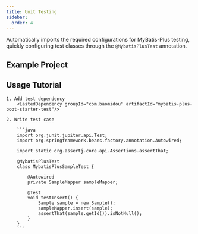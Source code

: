 ```yaml
---
title: Unit Testing
sidebar:
  order: 4
---
```



Automatically imports the required configurations for MyBatis-Plus testing, quickly configuring test classes through the `@MybatisPlusTest` annotation.

## Example Project

<LinkCard
  title="mybatis-plus-boot-starter-test"
  description="Source code related to MyBatis-Plus rapid testing features"
  href="https://github.com/baomidou/mybatis-plus/tree/master/mybatis-plus-boot-starter-test"
/>

## Usage Tutorial

<Steps>

    1. Add test dependency
        <LastedDependency groupId="com.baomidou" artifactId="mybatis-plus-boot-starter-test"/>

    2. Write test case

        ```java
        import org.junit.jupiter.api.Test;
        import org.springframework.beans.factory.annotation.Autowired;

        import static org.assertj.core.api.Assertions.assertThat;

        @MybatisPlusTest
        class MybatisPlusSampleTest {

            @Autowired
            private SampleMapper sampleMapper;

            @Test
            void testInsert() {
                Sample sample = new Sample();
                sampleMapper.insert(sample);
                assertThat(sample.getId()).isNotNull();
            }
        }
        ```

</Steps>
